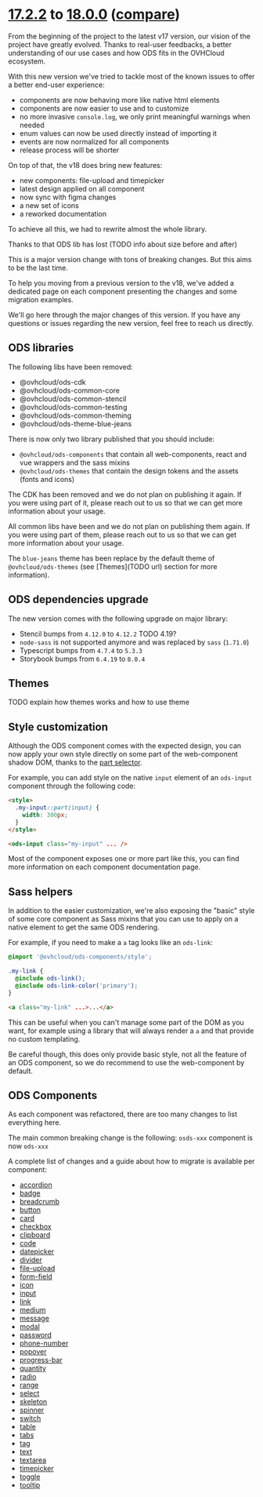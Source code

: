 
<Meta title="OVHcloud Design System/What's new?/Migration guide/17.x to 18.x" />

# [17.2.2](https://ovh.github.io/design-system/v17.6.0/?path=/story/ovhcloud-design-system-what-s-new-changelog--page) to [18.0.0](https://ovh.github.io/design-system/v18.0.0/?path=/story/ovhcloud-design-system-what-s-new-changelog--page) ([compare](https://github.com/ovh/design-system/compare/release/17.0...release/18.0))

From the beginning of the project to the latest v17 version, our vision of the project have greatly evolved.
Thanks to real-user feedbacks, a better understanding of our use cases and how ODS fits in the OVHCloud ecosystem.

With this new version we've tried to tackle most of the known issues to offer a better end-user experience:
- components are now behaving more like native html elements
- components are now easier to use and to customize
- no more invasive `console.log`, we only print meaningful warnings when needed
- enum values can now be used directly instead of importing it
- events are now normalized for all components
- release process will be shorter

On top of that, the v18 does bring new features:
- new components: file-upload and timepicker
- latest design applied on all component
- now sync with figma changes
- a new set of icons
- a reworked documentation

To achieve all this, we had to rewrite almost the whole library.

Thanks to that ODS lib has lost (TODO info about size before and after)

This is a major version change with tons of breaking changes.
But this aims to be the last time.

To help you moving from a previous version to the v18, we've added a dedicated page on each component presenting
the changes and some migration examples.

We'll go here through the major changes of this version.
If you have any questions or issues regarding the new version, feel free to reach us directly.

## ODS libraries

The following libs have been removed:
- @ovhcloud/ods-cdk
- @ovhcloud/ods-common-core
- @ovhcloud/ods-common-stencil
- @ovhcloud/ods-common-testing
- @ovhcloud/ods-common-theming
- @ovhcloud/ods-theme-blue-jeans

There is now only two library published that you should include:
- `@ovhcloud/ods-components` that contain all web-components, react and vue wrappers and the sass mixins
- `@ovhcloud/ods-themes` that contain the design tokens and the assets (fonts and icons)

The CDK has been removed and we do not plan on publishing it again. If you were using part of it, please reach
out to us so that we can get more information about your usage.

All common libs have been and we do not plan on publishing them again. If you were using part of them, please reach
out to us so that we can get more information about your usage.

The `blue-jeans` theme has been replace by the default theme of `@ovhcloud/ods-themes`
(see [Themes](TODO url) section for more information).

## ODS dependencies upgrade

The new version comes with the following upgrade on major library:
- Stencil bumps from `4.12.0` to `4.12.2` TODO 4.19?
- `node-sass` is not supported anymore and was replaced by `sass` (`1.71.0`)
- Typescript bumps from `4.7.4` to `5.3.3`
- Storybook bumps from `6.4.19` to `8.0.4`

## Themes

TODO explain how themes works and how to use theme

## Style customization

Although the ODS component comes with the expected design, you can now apply your own style directly on some part
of the web-component shadow DOM, thanks to the [part selector](https://developer.mozilla.org/en-US/docs/Web/CSS/::part).

For example, you can add style on the native `input` element of an `ods-input` component through the following code:
```html
<style>
  .my-input::part(input) {
    width: 300px;
  }
</style>

<ods-input class="my-input" ... />
```

Most of the component exposes one or more part like this, you can find more information on each component documentation page.

## Sass helpers

In addition to the easier customization, we're also exposing the "basic" style of some core component as Sass mixins
that you can use to apply on a native element to get the same ODS rendering.

For example, if you need to make a `a` tag looks like an `ods-link`:

```scss
@import '@ovhcloud/ods-components/style';

.my-link {
  @include ods-link();
  @include ods-link-color('primary');
}
```
```html
<a class="my-link" ...>...</a>
```

This can be useful when you can't manage some part of the DOM as you want, for example using a library that will always
render a `a` and that provide no custom templating.

Be careful though, this does only provide basic style, not all the feature of an ODS component, so we do recommend
to use the web-component by default.

## ODS Components

As each component was refactored, there are too many changes to list everything here.

The main common breaking change is the following: `osds-xxx` component is now `ods-xxx`

A complete list of changes and a guide about how to migrate is available per component:

[//]: # (TODO correct url on each)

* [accordion](#)
* [badge](#)
* [breadcrumb](#)
* [button](#)
* [card](#)
* [checkbox](#)
* [clipboard](#)
* [code](#)
* [datepicker](#)
* [divider](#)
* [file-upload](#)
* [form-field](#)
* [icon](#)
* [input](#)
* [link](#)
* [medium](#)
* [message](#)
* [modal](#)
* [password](#)
* [phone-number](#)
* [popover](#)
* [progress-bar](#)
* [quantity](#)
* [radio](#)
* [range](#)
* [select](#)
* [skeleton](#)
* [spinner](#)
* [switch](#)
* [table](#)
* [tabs](#)
* [tag](#)
* [text](#)
* [textarea](#)
* [timepicker](#)
* [toggle](#)
* [tooltip](#)
